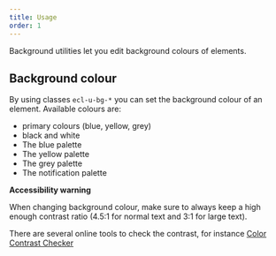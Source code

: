```yaml
---
title: Usage
order: 1
---
```



<Paragraph size="lead">
  Background utilities let you edit background colours of elements.
</Paragraph>

## Background colour

By using classes `ecl-u-bg-*` you can set the background colour of an element.
Available colours are:

- primary colours (blue, yellow, grey)
- black and white
- The <Link to="/ec/guidelines/colours/">blue palette</Link>
- The <Link to="/ec/guidelines/colours/">yellow palette</Link>
- The <Link to="/ec/guidelines/colours/">grey palette</Link>
- The <Link to="/ec/guidelines/colours/">notification palette</Link>

**Accessibility warning**

When changing background colour, make sure to always keep a high enough contrast ratio (4.5:1 for normal text and 3:1 for large text).

There are several online tools to check the contrast, for instance [Color Contrast Checker](https://webaim.org/resources/contrastchecker/)
